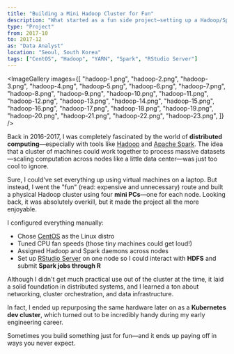 ```yaml
---
title: "Building a Mini Hadoop Cluster for Fun"
description: "What started as a fun side project—setting up a Hadoop/Spark cluster with physical mini PCs—turned out to be surprisingly useful later when I repurposed it as a Kubernetes dev cluster at work."
type: "Project"
from: 2017-10
to: 2017-12
as: "Data Analyst"
location: "Seoul, South Korea"
tags: ["CentOS", "Hadoop", "YARN", "Spark", "RStudio Server"]
---
```



<ImageGallery
  images={[
    "hadoop-1.png",
    "hadoop-2.png",
    "hadoop-3.png",
    "hadoop-4.png",
    "hadoop-5.png",
    "hadoop-6.png",
    "hadoop-7.png",
    "hadoop-8.png",
    "hadoop-9.png",
    "hadoop-10.png",
    "hadoop-11.png",
    "hadoop-12.png",
    "hadoop-13.png",
    "hadoop-14.png",
    "hadoop-15.png",
    "hadoop-16.png",
    "hadoop-17.png",
    "hadoop-18.png",
    "hadoop-19.png",
    "hadoop-20.png",
    "hadoop-21.png",
    "hadoop-22.png",
    "hadoop-23.png",
  ]}
/>

Back in 2016-2017, I was completely fascinated by the world of **distributed computing**—especially with tools like [Hadoop](https://hadoop.apache.org/) and [Apache Spark](https://spark.apache.org/). The idea that a cluster of machines could work together to process massive datasets—scaling computation across nodes like a little data center—was just too cool to ignore.

Sure, I could've set everything up using virtual machines on a laptop. But instead, I went the "fun" (read: expensive and unnecessary) route and built a physical Hadoop cluster using four **mini PCs**—one for each node. Looking back, it was absolutely overkill, but it made the project all the more enjoyable.

I configured everything manually:

- Chose [CentOS](https://www.centos.org/) as the Linux distro
- Tuned CPU fan speeds (those tiny machines could get loud!)
- Assigned Hadoop and Spark daemons across nodes
- Set up [RStudio Server](https://posit.co/products/open-source/rstudio-server/) on one node so I could interact with **HDFS** and submit **Spark jobs through R**

Although I didn't get much practical use out of the cluster at the time, it laid a solid foundation in distributed systems, and I learned a ton about networking, cluster orchestration, and data infrastructure.

In fact, I ended up repurposing the same hardware later on as a **Kubernetes dev cluster**, which turned out to be incredibly handy during my early engineering career.

Sometimes you build something just for fun—and it ends up paying off in ways you never expect.
